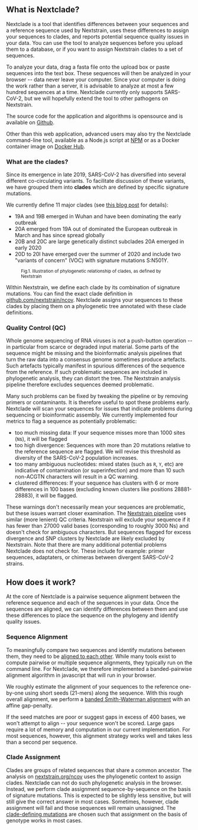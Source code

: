 
<!-- TODO: Why we built the tool the way we did? -->
<!-- TODO: What are the trade-offs we have to choose? -->
<!-- TODO: What are the limitations? -->
<!-- TODO: What are the advantages of this tool compared to the existing alternatives? -->
<!-- TODO: How this tool complements the traditional workflow? -->

<!-- FIXME: what is "calls mutations"? We may want to explain this better -->

## What is Nextclade?

Nextclade is a tool that identifies differences between your sequences and a reference sequence used by Nextstrain,
uses these differences to assign your sequences to clades, and reports potential sequence quality issues in your data.
You can use the tool to analyze sequences before you upload them to a database, or if you want to assign Nextstrain clades to a set of sequences.

To analyze your data, drag a fasta file onto the upload box or paste sequences into the text box.
These sequences will then be analyzed in your browser -- data never leave your computer.
Since your computer is doing the work rather than a server, it is advisable to analyze at most a few hundred sequences at a time.
Nextclade currently only supports SARS-CoV-2, but we will hopefully extend the tool to other pathogens on Nextstrain.

The source code for the application and algorithms is opensource and is available on [Github](https://github.com/nextstrain/nextclade).

Other than this web application, advanced users may also try the Nextclade command-line tool, available as a Node.js script at [NPM](https://www.npmjs.com/package/@neherlab/nextclade) or as a Docker container image on [Docker Hub](https://hub.docker.com/r/neherlab/nextclade).

### What are the clades?

Since its emergence in late 2019, SARS-CoV-2 has diversified into several different co-circulating variants. To
facilitate discussion of these variants, we have grouped them into __clades__ which are defined by specific
signature mutations.

We currently define 11 major clades (see [this blog post](https://nextstrain.org/blog/2021-01-06-updated-SARS-CoV-2-clade-naming)
for details):

- 19A and 19B emerged in Wuhan and have been dominating the early outbreak
- 20A emerged from 19A out of dominated the European outbreak in March and has since spread globally
- 20B and 20C are large genetically distinct subclades 20A emerged in early 2020
- 20D to 20I have emerged over the summer of 2020 and include two "variants of concern" (VOC) with signature mutations S:N501Y.

<figure className="figure w-100 text-center">
  <picture className="w-100 figure-img" alt="illustration of the model">
    <CladeSchema height={400} />
  </picture>
  <figcaption>
    <small>Fig.1. Illustration of phylogenetic relationship of clades, as defined by Nextstrain</small>
  </figcaption>
</figure>

Within Nextstrain, we define each clade by its combination of signature mutations.
You can find the exact clade definition in [github.com/nextstrain/ncov](https://github.com/nextstrain/ncov/blob/master/defaults/clades.tsv).
Nextclade assigns your sequences to these clades by placing them on a phylogenetic tree annotated with these clade definitions.

### Quality Control (QC)

Whole genome sequencing of RNA viruses is not a push-button operation -- in particular from scarce or degraded input material.
Some parts of the sequence might be missing and the bioinformatic analysis pipelines that turn the raw data into a consensus genome sometimes produce artefacts.
Such artefacts typically manifest in spurious differences of the sequence from the reference.
If such problematic sequences are included in phylogenetic analysis, they can distort the tree.
The Nextstrain analysis pipeline therefore excludes sequences deemed problematic.

Many such problems can be fixed by tweaking the pipeline or by removing primers or contaminants.
It is therefore useful to spot these problems early.
Nextclade will scan your sequences for issues that indicate problems during sequencing or bioinformatic assembly.
We currently implemented four metrics to flag a sequence as potentially problematic:

- too much missing data: If your sequence misses more than 1000 sites (`N`s), it will be flagged
- too high divergence: Sequences with more than 20 mutations relative to the reference sequence are flagged.
  We will revise this threshold as diversity of the SARS-CoV-2 population increases.
- too many ambiguous nucleotides: mixed states (such as `R`, `Y`, etc) are indicative of contamination (or
  superinfection) and more than 10 such non-ACGTN characters will result in a QC warning.
- clustered differences: If your sequence has clusters with 6 or more differences in 100 bases (excluding known clusters
  like positions 28881-28883), it will be flagged.

These warnings don't necessarily mean your sequences are problematic, but these issues warrant closer examination.
The [Nextstrain pipeline](https://github.com/nextstrain/ncov) uses similar (more lenient) QC criteria.
Nextstrain will exclude your sequence if it has fewer than 27000 valid bases (corresponding to roughly 3000 Ns) and doesn't check for ambiguous characters.
But sequences flagged for excess divergence and SNP clusters by Nextclade are likely excluded by Nextstrain.
Note that there are many additional potential problems Nextclade does not check for.
These include for example: primer sequences, adaptaters, or chimeras between divergent SARS-CoV-2 strains.


## How does it work?

At the core of Nextclade is a pairwise sequence alignment between the reference sequence and each of the sequences in your data.
Once the sequences are aligned, we can identify differences between them and use these differences to place the sequence on the phylogeny and identify quality issues.

### Sequence Alignment

To meaningfully compare two sequences and identify mutations between them, they need to be [aligned to each other](https://en.wikipedia.org/wiki/Sequence_alignment).
While many tools exist to compute pairwise or multiple sequence alignments, they typically run on the command line.
For Nextclade, we therefore implemented a banded-pairwise alignment algorithm in javascript that will run in your browser.

We roughly estimate the alignment of your sequences to the reference one-by-one using short seeds (21-mers) along the sequence.
With this rough overall alignment, we perform a [banded Smith-Waterman alignment](https://github.com/nextstrain/nextclade/blob/master/packages/web/src/algorithms/alignPairwise.ts) with an affine gap-penalty.

If the seed matches are poor or suggest gaps in excess of 400 bases, we won't attempt to align -- your sequence won't be
scored.
Large gaps require a lot of memory and computation in our current implementation.
For most sequences, however, this alignment strategy works well and takes less than a second per sequence.


### Clade Assignment
Clades are groups of related sequences that share a common ancestor.
The analysis on [nextstrain.org/ncov](https://nextstrain.org/ncov) uses the phylogenetic context to assign clades.
Nextclade can not do such phylogenetic analysis in the browser.
Instead, we perform clade assignment sequence-by-sequence on the basis of signature mutations.
This is expected to be slightly less sensitive, but will still give the correct answer in most cases.
Sometimes, however, clade assignment will fail and those sequences will remain unassigned.
The [clade-defining mutations](https://github.com/nextstrain/ncov/blob/master/config/clades.tsv) are chosen such that assignment on the basis of genotype works in most cases.

<!--
## How can I help?

Our project is free and open-source and we welcome contributions in any form.

We are glad to hear from you!
If you have encountered a problem or have an idea for an improvement: TODO
This will help us to identify problems and possibilities for improvements and to develop the project further.

If you want to participate in the discussion of the project feel free to join: TODO

Help us to translate the tool in your language: TODO

If you are a developer, take a look at:
 - our source code repository at githubL TODO
 - currently reported issues and feature requests: TODO
 - our developer's guide at: TODO
 -->

<!--
## Who are the authors?

 -->
